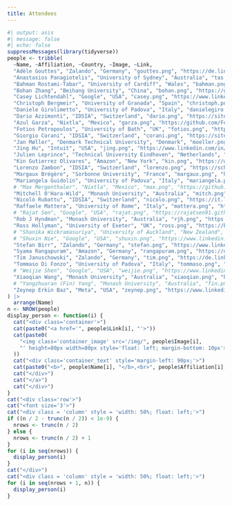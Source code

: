 ```yaml
---
title: Attendees
---
```


<style>
.container {
  max-width: 340px;
  display: flex;
  &__image {
    object-fit: contain;
    align-self: flex-start;
  }
  &__text {
    flex: 1 1 auto;
    float: right;
    width: 100%;
  }
}
</style>

```r
#| output: asis
#| message: false
#| echo: false
suppressMessages(library(tidyverse))
people <- tribble(
  ~Name, ~Affiliation, ~Country, ~Image, ~Link,
  "Adèle Gouttes", "Zalando", "Germany", "gouttes.png", "https://de.linkedin.com/in/ad%C3%A8le-gouttes-bb405b84/",
  "Anastasios Panagiotelis", "University of Sydney", "Australia", "tas.png", "https://anastasiospanagiotelis.netlify.app",
  "Bahman Rostami-Tabar", "University of Cardiff", "Wales", "bahman.png", "https://www.bahmanrt.com",
  "Bohan Zhang", "Beihang University", "China", "bohan.png", "https://github.com/AngelPone",
  "Casey Lichtendahl", "Google", "USA", "casey.png", "https://www.linkedin.com/in/casey-lichtendahl-7a2688102",
  "Christoph Bergmeir", "University of Granada", "Spain", "christoph.png", "https://cbergmeir.com",
  "Daniele Girolimetto", "University of Padova", "Italy", "danielegiro.png", "https://danigiro.github.io",
  "Dario Azzimonti", "IDSIA", "Switzerland", "dario.png", "https://sites.google.com/view/darioazzimonti/home",
  "Azul Garza", "Nixtla", "Mexico", "garza.png", "https://github.com/FedericoGarza",
  "Fotios Petropoulos", "University of Bath", "UK", "fotios.png", "http://fpetropoulos.eu",
  "Giorgio Corani", "IDSIA", "Switzerland", "corani.png", "https://sites.google.com/site/awerbhjkl678214/",
  "Jan Møller", "Denmark Technical University", "Denmark", "moeller.png", "https://scholar.google.com/citations?user=t6M3wewAAAAJ&hl=en",
  "Jing Hu", "Intuit", "USA", "jing.png", "https://www.linkedin.com/in/hujing",
  "Julien Leprince", "Technical University Eindhoven", "Netherlands", "leprince.png", "https://scholar.google.com/citations?user=KDlduPEAAAAJ&hl=en",
  "Kin Gutierrez Olivares", "Amazon", "New York", "kin.png", "https://www.linkedin.com/in/kin-g-olivares-865377119",
  "Lorenzo Zambon", "IDSIA", "Switzerland", "lorenzo.png", "https://scholar.google.com/citations?user=vfdwxl8AAAAJ",
  "Margaux Brégère", "Sorbonne University", "France", "margaux.png", "https://margauxbregere.github.io",
  "Mariangela Guidolin", "University of Padova", "Italy", "mariangela.png", "https://homes.stat.unipd.it/mariangelaguidolin/en/home-2/",
  # "Max Mergenthaler", "Nixtla", "Mexico", "max.png", "https://github.com/mergenthaler",
  "Mitchell O'Hara-Wild", "Monash University", "Australia", "mitch.png", "https://mitchelloharawild.com",
  "Nicolò Rubattu", "IDSIA", "Switzerland", "nicolo.png", "https://it.linkedin.com/in/nicorbtt?trk=org-employees",
  "Raffaele Mattera", "University of Rome", "Italy", "mattera.png", "https://www.sites.google.com/view/raffaele-mattera/",
  # "Rajat Sen", "Google", "USA", "rajat.png", "https://rajatsen91.github.io",
  "Rob J Hyndman", "Monash University", "Australia", "rjh.png", "https://robjhyndman.com",
  "Ross Hollyman", "University of Exeter", "UK", "ross.png", "https://business-school.exeter.ac.uk/about/people/profile/index.php?web_id=ross_hollyman",
  # "Shanika Wickramasuriya", "University of Auckland", "New Zealand", "shanika.png", "https://profiles.auckland.ac.nz/s-wickramasuriya/publications",
  # "Shuxin Nie", "Google", "USA", "shuxin.png", "https://www.linkedin.com/in/shuxin-nie-3a726245/",
  "Stefan Birr", "Zalando", "Germany", "stefan.png", "https://www.linkedin.com/in/stefan-birr-30471a160",
  "Syama Rangapuram", "Amazon", "Germany", "rangapuram.png", "https://de.linkedin.com/in/syama-sundar-rangapuram-0164379",
  "Tim Januschowski", "Zalando", "Germany", "tim.png", "https://de.linkedin.com/in/tim-januschowski-a426a630",
  "Tommaso Di Fonzo", "University of Padova", "Italy", "tommaso.png", "https://homes.stat.unipd.it/tommasodifonzo/",
  # "Weijie Shen", "Google", "USA", "weijie.png", "https://www.linkedin.com/in/weijieshen",
  "Xiaoqian Wang", "Monash University", "Australia", "xiaoqian.png", "https://xqnwang.rbind.io",
  # "Yangzhuoran (Fin) Yang", "Monash University", "Australia", "fin.png", "https://finyang.github.io",
  "Zeynep Erkin Baz", "Meta", "USA", "zeynep.png", "https://www.linkedin.com/in/zeynep-erkin-baz-51198a21",
) |>
  arrange(Name)
n <- NROW(people)
display_person <- function(i) {
  cat("<div class='container'>")
  cat(paste0("<a href='", people$Link[i], "'>"))
  cat(paste0(
    "<img class='container_image' src='/img/", people$Image[i],
    "' height=80px width=80px style='float: left; margin-bottom: 10px'>"
  ))
  cat("<div class='container_text' style='margin-left: 90px;'>")
  cat(paste0("<b>", people$Name[i], "</b>,<br>", people$Affiliation[i], ",<br>", people$Country[i]))
  cat("</div>")
  cat("</a>")
  cat("</div>")
}
cat("<div class='row'>")
cat("<font size='3'>")
cat("<div class = 'column' style = 'width: 50%; float: left;'>")
if ((n / 2 - trunc(n / 2)) < 1e-9) {
  nrows <- trunc(n / 2)
} else {
  nrows <- trunc(n / 2) + 1
}
for (i in seq(nrows)) {
  display_person(i)
}
cat("</div>")
cat("<div class = 'column' style = 'width: 50%; float: left;'>")
for (i in seq(nrows + 1, n)) {
  display_person(i)
}
```
